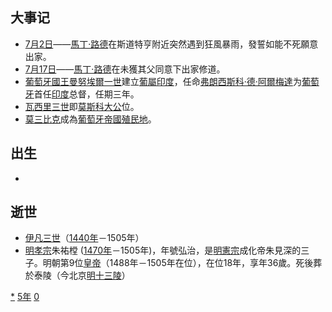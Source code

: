 {{yearTOC|1505|明'''[[弘治_(明朝)|弘治]]十八年'''；越南'''[[端慶|端慶]]元年'''；日本'''[[永正|永正]]二年'''}}

== 大事记 ==
*[[7月2日|7月2日]]——[[馬丁·路德|馬丁·路德]]在斯道特亨附近突然遇到狂風暴雨，發誓如能不死願意出家。
*[[7月17日|7月17日]]——[[馬丁·路德|馬丁·路德]]在未獲其父同意下出家修道。
*[[葡萄牙君主列表|葡萄牙國王]][[曼努埃爾一世_(葡萄牙)|曼努埃爾一世]]建立[[葡屬印度|葡屬印度]]，任命[[弗朗西斯科·德·阿爾梅達|弗朗西斯科·德·阿爾梅達]]为[[葡萄牙|葡萄牙]]首任[[印度|印度]]总督，任期三年。
*[[瓦西里三世|瓦西里三世]]即[[莫斯科大公|莫斯科大公]]位。
*[[莫三比克|莫三比克]]成為[[葡萄牙帝國|葡萄牙帝國]][[殖民地|殖民地]]。

== 出生 ==
*

== 逝世 ==
{{Wikisource year mention}}
*[[伊凡三世|伊凡三世]]（[[1440年|1440年]]－1505年）
*[[明孝宗|明孝宗]]朱祐樘 ([[1470年|1470年]]－1505年)，年號弘治，是[[明宪宗|明憲宗]]成化帝朱見深的三子。明朝第9位[[皇帝|皇帝]]（1488年－1505年在位），在位18年，享年36歲。死後葬於泰陵（今北京[[明十三陵|明十三陵]]）

[[Category:1505年|*]]
[[Category:1500年代|5年]]
[[Category:16世纪各年|0]]
